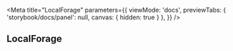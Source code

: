 
<Meta 
  title="LocalForage" 
  parameters={{
    viewMode: 'docs',
    previewTabs: { 'storybook/docs/panel': null, canvas: { hidden: true } },
  }}
/>

## LocalForage

<Story name="Example">
  <LocalForage/>
</Story>
